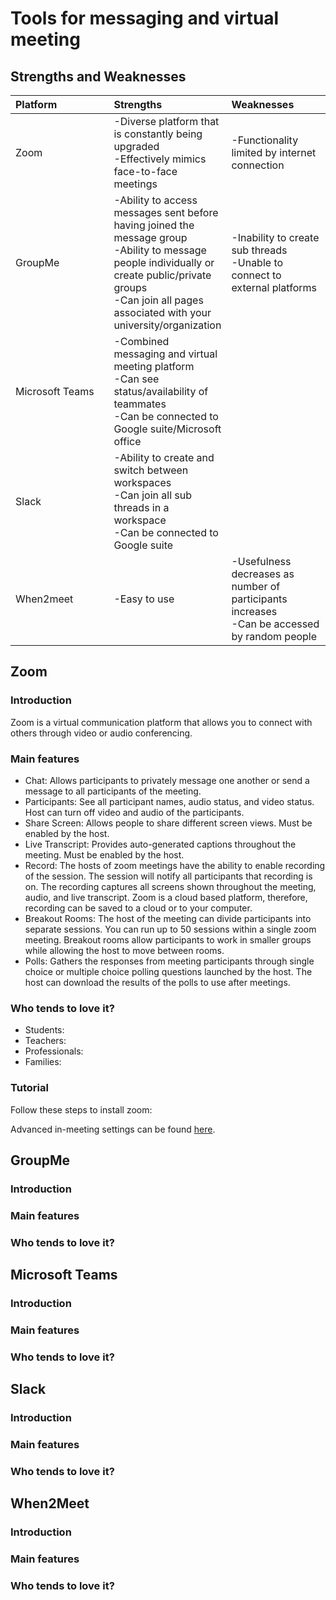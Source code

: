# Tools for messaging and virtual meeting

## Strengths and Weaknesses

| Platform | Strengths | Weaknesses |
| :--- | :--- | :--- |
| Zoom | -Diverse platform that is constantly being upgraded<br>-Effectively mimics face-to-face meetings | -Functionality limited by internet connection |
| GroupMe | -Ability to access messages sent before having joined the message group<br>-Ability to message people individually or create public/private groups<br>-Can join all pages associated with your university/organization | -Inability to create sub threads<br>-Unable to connect to external platforms |
| Microsoft Teams | -Combined messaging and virtual meeting platform<br>-Can see status/availability of teammates<br>-Can be connected to Google suite/Microsoft office |  |
| Slack | -Ability to create and switch between workspaces<br>-Can join all sub threads in a workspace<br>-Can be connected to Google suite |  |
| When2meet | -Easy to use | -Usefulness decreases as number of participants increases<br>-Can be accessed by random people |

## Zoom

### Introduction

Zoom is a virtual communication platform that allows you to connect with others through video or audio conferencing. 

### Main features

- Chat: Allows participants to privately message one another or send a message to all participants of the meeting.
- Participants: See all participant names, audio status, and video status. Host can turn off video and audio of the participants.
- Share Screen: Allows people to share different screen views. Must be enabled by the host. 
- Live Transcript: Provides auto-generated captions throughout the meeting. Must be enabled by the host. 
- Record: The hosts of zoom meetings have the ability to enable recording of the session. The session will notify all participants that recording is on. The recording captures all screens shown throughout the meeting, audio, and live transcript. Zoom is a cloud based platform, therefore, recording can be saved to a cloud or to your computer. 
- Breakout Rooms: The host of the meeting can divide participants into separate sessions. You can run up to 50 sessions within a single zoom meeting. Breakout rooms allow participants to work in smaller groups while allowing the host to move between rooms. 
- Polls: Gathers the responses from meeting participants through single choice or multiple choice polling questions launched by the host. The host can download the results of the polls to use after meetings.

### Who tends to love it?

- Students:
- Teachers:
- Professionals:
- Families: 

### Tutorial

Follow these steps to install zoom:


Advanced in-meeting settings can be found [here](https://support.zoom.us/hc/en-us/sections/4414458840077-Advanced-In-Meeting-Settings).


## GroupMe

### Introduction

### Main features

### Who tends to love it?

## Microsoft Teams

### Introduction

### Main features

### Who tends to love it?

## Slack

### Introduction

### Main features

### Who tends to love it?

## When2Meet

### Introduction

### Main features

### Who tends to love it?